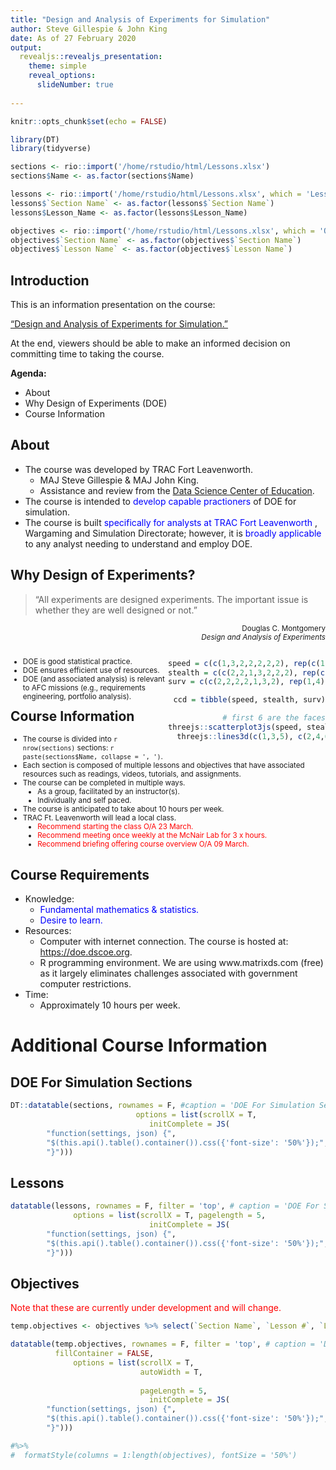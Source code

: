```yaml
---
title: "Design and Analysis of Experiments for Simulation"
author: Steve Gillespie & John King
date: As of 27 February 2020
output: 
  revealjs::revealjs_presentation:
    theme: simple
    reveal_options:
      slideNumber: true
      
---
```


```r
knitr::opts_chunk$set(echo = FALSE)
```


```r
library(DT)
library(tidyverse)

sections <- rio::import('/home/rstudio/html/Lessons.xlsx')
sections$Name <- as.factor(sections$Name)

lessons <- rio::import('/home/rstudio/html/Lessons.xlsx', which = 'Lessons')
lessons$`Section Name` <- as.factor(lessons$`Section Name`)
lessons$Lesson_Name <- as.factor(lessons$Lesson_Name)

objectives <- rio::import('/home/rstudio/html/Lessons.xlsx', which = 'Objectives')
objectives$`Section Name` <- as.factor(objectives$`Section Name`)
objectives$`Lesson Name` <- as.factor(objectives$`Lesson Name`)
```

## Introduction

This is an information presentation on the course:

<a href = '_book/index.html'>"Design and Analysis of Experiments for Simulation."</a> 

At the end, viewers should be able to make an informed decision on committing time to taking the course.

<p align='left'>     **Agenda:**</p>

- About
- Why Design of Experiments (DOE)
- Course Information


## About

- The course was developed by TRAC Fort Leavenworth.
    - MAJ Steve Gillespie & MAJ John King.
    - Assistance and review from the <a href = 'https://dscoe.org'>Data Science Center of Education</a>. 
- The course is intended to <font color = 'blue'> develop capable practioners </font> of DOE for simulation.
- The course is built <font color = 'blue'> specifically for analysts at TRAC Fort Leavenworth </font>, Wargaming and Simulation Directorate; however, it is <font color = 'blue'>broadly applicable</font> to any analyst needing to understand and employ DOE.
    
## Why Design of Experiments? <!---{data-background="https://upload.wikimedia.org/wikipedia/commons/c/cc/Response_surface_metodology.jpg"}-->

> "All experiments are designed experiments. The important issue is whether they are well designed or not."  

<p align="right" style = 'font-size:smaller;'> Douglas C. Montgomery<br>*Design and Analysis of Experiments* </p>
<p></p>

<div style = 'left:-8.33%; top: 60%; text-align: left; float: left; width:50%; z-index:-10;'>
<ul style='font-size:smaller;'>
<li> DOE is good statistical practice. </li>
<li> DOE ensures efficient use of resources. </li>
<li> DOE (and associated analysis) is relevant to AFC missions (e.g., requirements engineering, portfolio analysis). </li>
</ul>
</div>

<div style = 'left:31.25%; top: 60%; float: right; text-align: right; z-index:-10; width:50%;'>

<!-- ![Example Response Surface](KingResponseSurface2.png) -->

```r

speed = c(c(1,3,2,2,2,2,2), rep(c(1,3), 4))
stealth = c(c(2,2,1,3,2,2,2), rep(c(1,3,1,3), each = 2))
surv = c(c(2,2,2,2,1,3,2), rep(1,4), rep(3,4))

ccd = tibble(speed, stealth, surv)

# first 6 are the faces
threejs::scatterplot3js(speed, stealth, surv, color=c(rep('blue', 7), rep('red', 8)), pch='o', grid=FALSE, main = "Central Composite Design") %>%
  threejs::lines3d(c(1,3,5), c(2,4,6))
```
</div>


## Course Information

<ul style = 'font-size:smaller;'>

<li> The course is divided into `r nrow(sections)` sections: `r paste(sections$Name, collapse = ', ')`. </li>
<li> Each section is composed of multiple lessons and objectives that have associated resources such as readings, videos, tutorials, and assignments. </li>
<li> The course can be completed in multiple ways. </li>
<li style = 'margin-left:2em'> As a group, facilitated by an instructor(s). </li>
<li style = 'margin-left:2em'> Individually and self paced. </li>
<li> The course is anticipated to take about 10 hours per week. </li>
<li> TRAC Ft. Leavenworth will lead a local class. </li>
<li style = 'margin-left:2em'> <font color = 'red'> Recommend starting the class O/A 23 March.</font></li>
<li style = 'margin-left:2em'> <font color = 'red'> Recommend meeting once weekly at the McNair Lab for 3 x hours.</font></li>
<li style = 'margin-left:2em'> <font color = 'red'> Recommend briefing offering course overview O/A 09 March.</font></li>
</ul>



## Course Requirements

- Knowledge: 
    - <font color = 'blue'>Fundamental mathematics & statistics.</font>
    - <font color = 'blue'>Desire to learn.</font>
- Resources:
    - Computer with internet connection.  The course is hosted at: <a href = 'https://doe.dscoe.org'>https://doe.dscoe.org</a>.
    - R programming environment. We are using www.matrixds.com (free) as it largely eliminates challenges associated with government computer restrictions.
- Time: 
    - Approximately 10 hours per week.


# Additional Course Information 

<!--{background-image="welchdodgeball.jpg"}-->

<!--{data-background-iframe='https://youtu.be/Kg3syLVoTyc'}-->

## DOE For Simulation Sections

```r
DT::datatable(sections, rownames = F, #caption = 'DOE For Simulation Sections',  
                            options = list(scrollX = T, 
                               initComplete = JS(
        "function(settings, json) {",
        "$(this.api().table().container()).css({'font-size': '50%'});",
        "}"))) 
```

## Lessons

```r
datatable(lessons, rownames = F, filter = 'top', # caption = 'DOE For Simulation Sections', filter = 'top', 
              options = list(scrollX = T, pagelength = 5, 
                               initComplete = JS(
        "function(settings, json) {",
        "$(this.api().table().container()).css({'font-size': '50%'});",
        "}"))) 
```

## Objectives

<font color ="red"> Note that these are currently under development and will change. </font>

```r

temp.objectives <- objectives %>% select(`Section Name`, `Lesson #`, `Lesson Name`, `Objective Name`)

datatable(temp.objectives, rownames = F, filter = 'top', # caption = 'DOE For Simulation Sections', filter = 'top',
          fillContainer = FALSE,
              options = list(scrollX = T,
                             autoWidth = T,
                             
                             pageLength = 5, 
                               initComplete = JS(
        "function(settings, json) {",
        "$(this.api().table().container()).css({'font-size': '50%'});",
        "}"))) 

#%>% 
#  formatStyle(columns = 1:length(objectives), fontSize = '50%')
```





<!---
## Two Columns

<div style = 'left:-8.33%; text-align: left; float: left; width:50%; z-index:-10;'>
Left Column here
</div>

<div style = 'left:31.25%; top: 75px; float: right; text-align: right; z-index:-10; width:50%;'>
Right Column Here
</div>
-->